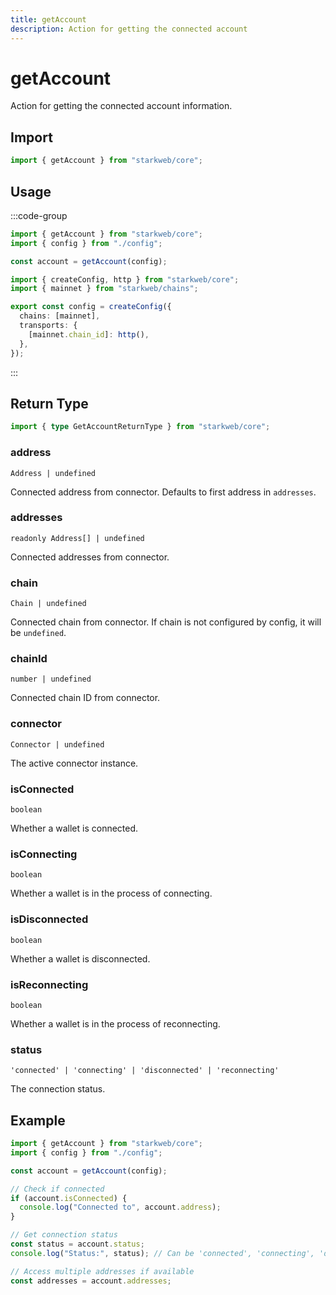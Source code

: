 ```yaml
---
title: getAccount
description: Action for getting the connected account
---
```


# getAccount

Action for getting the connected account information.

## Import

```ts
import { getAccount } from "starkweb/core";
```

## Usage

:::code-group

```ts [index.ts]
import { getAccount } from "starkweb/core";
import { config } from "./config";

const account = getAccount(config);
```

```ts [config.ts]
import { createConfig, http } from "starkweb/core";
import { mainnet } from "starkweb/chains";

export const config = createConfig({
  chains: [mainnet],
  transports: {
    [mainnet.chain_id]: http(),
  },
});
```

:::

## Return Type

```ts
import { type GetAccountReturnType } from "starkweb/core";
```

### address

`Address | undefined`

Connected address from connector.
Defaults to first address in `addresses`.

### addresses

`readonly Address[] | undefined`

Connected addresses from connector.

### chain

`Chain | undefined`

Connected chain from connector. If chain is not configured by config, it will be `undefined`.

### chainId

`number | undefined`

Connected chain ID from connector.

### connector

`Connector | undefined`

The active connector instance.

### isConnected

`boolean`

Whether a wallet is connected.

### isConnecting

`boolean`

Whether a wallet is in the process of connecting.

### isDisconnected

`boolean`

Whether a wallet is disconnected.

### isReconnecting

`boolean`

Whether a wallet is in the process of reconnecting.

### status

`'connected' | 'connecting' | 'disconnected' | 'reconnecting'`

The connection status.

## Example

```ts [example.ts]
import { getAccount } from "starkweb/core";
import { config } from "./config";

const account = getAccount(config);

// Check if connected
if (account.isConnected) {
  console.log("Connected to", account.address);
}

// Get connection status
const status = account.status;
console.log("Status:", status); // Can be 'connected', 'connecting', 'disconnected', or 'reconnecting'

// Access multiple addresses if available
const addresses = account.addresses;
```
